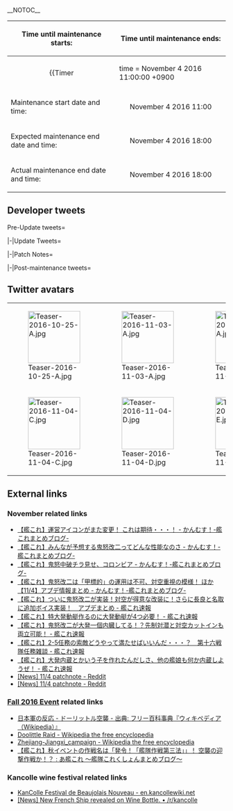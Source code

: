__NOTOC__

<div style="float:right">{{Edit|Partials/Updates/2016 November {{Ordinal|4}}}}</div>
{{clear}}
<!--{{Warning
|title = Notice
|message = '''The contents of this page just serve as PLACEHOLDERS!'''<br> Placeholders are a symbol or piece of text used in a mathematical expression or in an instruction in a computer program to denote a missing quantity or operator. In other words, it's an example.<br> At this point in time we '''do not know''' anything about the upcoming "event", we're '''not the developers!'''
}}-->

{| class="wikitable"
!Time until maintenance starts:
!Time until maintenance ends:
|-
| align="center" |
{{Timer
|time = November 4 2016 11:00:00 +0900
|style = font-weight:bold;
|endClass = Maintstarts
|endText = '''Maintenance has begun.'''}}
| align="center" |
{{Timer
|time = November 4 2016 18:00:00 +0900
|style = font-weight:bold;
|endClass = Maintends
|endText = '''Maintenance has ended.'''}}
|-
! scope="row" | Maintenance start date and time:
| align="center" | November 4 2016 11:00
|-
! scope="row" | Expected maintenance end date and time:
| align="center" | November 4 2016 18:00
|-
! scope="row" | Actual maintenance end date and time:
| align="center" | November 4 2016 18:00 
|}

{{:Partials/Updates/2016_November_{{Ordinal|4}}/Content|thread=true}}

== Developer tweets ==
<tabber>Pre-Update tweets=
{{MultiTweet
|MultiTweetID = preUpdate
|color = #ace
|title = Pre Update

|link01 = https://twitter.com/KanColle_STAFF/status/791440112420724741
|JP01 = 次回「艦これ」稼働全サーバ群共通メンテナンス＆アップデートは、【11/4(金)】に実施予定です。同メンテナンス突入を以て、現在開催中「鎮守府秋刀魚祭り」は終了です。また、同メンテに伴うアップデートでは、5,500t級軽巡一隻の改二改装の実装を予定しています。お楽しみに！ 
|EN01 = KanColle is planning its next Maintenance & Update to be on November 4th, where the Saury Mini-Event will also end at this date. The Kai-2 Remodel for a 5,500t Light Cruiser will be released during this update.
|TL01 = [[User:Shinhwalee|Shinhwalee]]

|link02 = https://twitter.com/KanColle_STAFF/status/791801028786003968
|JP02 = 現在「艦これ」運営鎮守府では、今秋11月中旬より展開予定の秋イベント2016：期間限定海域の実装準備を進めています。また、秋イベ開始前の来週【11/4(金)】に稼働全サーバ群共通メンテナンスと小アップデートを実施させて頂く予定です。
|EN02 = Fall 2016 Event will start this Mid-November, and on November 4th we will be having a Small scale Update.
|TL02 = Rough: [[User:Shinhwalee|Shinhwalee]]

|link03 = https://twitter.com/KanColle_STAFF/status/792179888660762626
|JP03 = 次回「艦これ」稼働全サーバ群共通メンテナンス＆アップデートは、【11/4(金)】に実施予定です。同メンテナンス突入を以て、現在開催中「鎮守府秋刀魚祭り」は終了です。獲得した「秋刀魚」は、同関連任務達成後、メンテナンス開始前に塩焼き等に調理して頂けますようお願い致します！
|EN03 = The next KanColle Maintenance & Update will take place on November 4th. After this update, the Mackerel Mini-Event will end. After completing your Quests, please convert the Fish into Canned Mackerel or other rewards before the Maintenance begins. 
|TL03 = [[User:Shinhwalee|Shinhwalee]]

|link04 = https://twitter.com/KanColle_STAFF/status/792539187618590720
|JP04 = トマルサンマル。提督の皆さん、おはようございます！<br> 今日は、日曜日！現在「艦これ」運営鎮守府では、次回メンテナンスに伴うアップデートで実装予定の5,500t級軽巡改二の準備を進めています。秋の一日、本日も元気に頑張ってまいりましょう！
|EN04 = ''0930 hour.... Today is Sunday, KanColle is currently under preparation for the next Maintenance and Update to release the Kai Ni of a 5,500t Light Cruiser. Let's stay healthy and do our best today as well''
|TL04 = Rough: [[User:Shinhwalee|Shinhwalee]]

|link05 = https://twitter.com/KanColle_STAFF/status/793611738474086400
|JP05 = 現在「艦これ」運営鎮守府では、今週金曜日【11/4(金)】に実施予定の次回稼働全サーバ群共通メンテナンス＆アップデートの準備を進めています。同メンテナンス突入を以て、現在開催中の「鎮守府秋刀魚祭り」は全作戦終了となります。
|EN05 = ''Kancolle will be having next maintenance on November 4th and the Saury Fishing Mini-Event will end on this day also...''
|TL05 = Rough: [[User:Shinhwalee|Shinhwalee]]

|link06 = https://twitter.com/KanColle_STAFF/status/793613990567878658
|JP06 = 現在開催中の「鎮守府秋刀魚祭り」で獲得した「秋刀魚」は、期間内に塩焼や蒲焼などの調理によって、資源や資材、保存用の缶詰などを得ることが可能です。【11/4(金)<br> 11:00】開始予定のメンテナンス突入前に、同関連任務達成後「秋刀魚」を調理して頂けますようお願い致します！
|EN06 = Mackerel obtained from the Fishing Mini-Event is available to be consumed to obtain materials, resources and canned mackerel. Please switch them up before the next Maintenance on Nov 4th 11:00 AM.
|TL06 = [[User:Shinhwalee|Shinhwalee]]

|link07 = https://twitter.com/KanColle_STAFF/status/793973537040003072
|JP07 = マルキューサンマル。提督の皆さん、おはようございます！<br> 今日は、祝日の木曜日！現在「艦これ」運営鎮守府では、明日【11/4(金)】実施予定のメンテナンス＆アップデートの準備を進めています。現在実装中の「鎮守府秋刀魚祭り」も明朝まで！本日も元気に頑張ってまいりましょう！
|EN07 = 0930 Hours Today is Thursday! KanColle is currently under preparation for tomorrow November 4th Maintenance and Updates. The current Mackerel Fishing Mini-Event will also be ending tomorrow! Let's stay healthy and do our best today!
|TL07 = [[User:Shinhwalee|Shinhwalee]]

|link08 = https://twitter.com/KanColle_STAFF/status/793980596557070338
|JP08 = 次回「艦これ」稼働全サーバ群共通メンテナンス＆アップデートは【11/4(金)<br> 11:00】より実施予定です。作業完了は同日【18:00】の予定です。同メンテ突入を以て、「鎮守府秋刀魚祭り」は作戦終了です。また、同アップデートでは、新たに軽巡一隻の改二改装を実装予定です！
|EN08 = The next maintenance for all Kancolle servers is scheduled on [November 4th (Friday) 11:00]. It is also scheduled for maintenance completion at [18:00]. The end of Operation [Naval base sanma festival] is also set to finish within the same maintenance. Again, for the same update, a new kai ni remodel implementation for one light cruiser is also scheduled!
|TL08 = Rough: [[User:Crazy teitoku|Crazy teitoku]]

|link09 = https://twitter.com/KanColle_STAFF/status/794325923734487040
|JP09 = マルハチゴーマル。提督の皆さん、おはようございます！<br> 今日は、金曜日！本日は「艦これ」稼働全サーバ群共通メンテナンス＆アップデートを実施させていただく予定です。十一月最初の金曜日、本日も元気に頑張ってまいりましょう！
|EN09 = 0850 hours. Admirals, Hello! Today is Friday! KanColle will be going through Maintenance & Updates. Today is the first Friday of November. Let's do our best today as well!
|TL09 = [[User:Shinhwalee|Shinhwalee]]

|link10 = https://twitter.com/KanColle_STAFF/status/794329119529967616
|JP10 = 本日この後【11/4(金)<br> 11:00】より、「艦これ」稼働全サーバ群共通メンテナンス＆アップデートを実施致します。作業完了は同日【18:00】を予定しています。メンテ開始前に「艦これ」を一旦終了して頂けますと幸いです。提督の皆さん、ご協力どうぞよろしくお願い致します！
|EN10 = KanColle will be going down for Maintenance at 11:00 AM. It is estimated to end at 18:00. All Admirals are recommended to turn off their game beforehand. Thank you for your cooperation Admirals!
|TL10 = [[User:Shinhwalee|Shinhwalee]]

|link11 = https://twitter.com/KanColle_STAFF/status/794330419567001600
|JP11 = 本日【11/4(金)<br> 11:00】より実施される「艦これ」稼働全サーバ群共通メンテナンス＆アップデート突入を以て、現在展開中の「鎮守府秋刀魚祭り」は作戦終了です。獲得した「秋刀魚」で残っているものがあれば、メンテ開始前に塩焼や蒲焼等に調理して頂けますようお願い致します！
|EN11 = ''use up your Mackerels before the Maintenance''
|TL11 = Rough: [[User:Shinhwalee|Shinhwalee]]

|link12 = https://twitter.com/KanColle_STAFF/status/794353655533027328
|JP12 = 本日この後【11:00】より「艦これ」稼働全サーバ群共通メンテナンス＆アップデートを実施致します。同完了時刻は【18:00】を予定しています。提督の皆さん、お手数お掛けして恐縮です。メンテナンス開始前にブラウザを閉じて、「艦これ」を一旦終了して頂けますと幸いです。
|EN12 = Today at 11:00 KanColle will be going down for Maintenance & Update. Its estimated end time is 18:00. Admirals, sorry for the inconvenience. It is recommended that you close your game before the Maintenance starts.
|TL12 = [[User:Shinhwalee|Shinhwalee]]
}}

|-|Update Tweets=
{{MultiTweet
|MultiTweetID = Update
|color = #ace
|title = Update

|link01 = https://twitter.com/KanColle_STAFF/status/794361979502661632
|JP01 = メンテナンス状況：メンテナンスに入りました。<br> 「艦これ」稼働全サーバ群は、メンテナンス＆アップデート作業を開始致しました。「鎮守府秋刀魚祭り」に参加された提督の皆さん、大変お疲れさまでした！本日のメンテ、作業完了は【18:00】を予定しています。
|EN01 = ''Maintenance has begun''
|TL01 = Rough: [[User:Shinhwalee|Shinhwalee]]

|link02 = https://twitter.com/KanColle_STAFF/status/794392569283104768
|JP02 = メンテナンス状況：メンテナンス実施中です。 現在「艦これ」稼働全サーバ群は、メンテナンス＆アップデート作業を実施中です。本メンテナンスに伴うアップデート作業では、輸送作戦の帰途、敵艦載機群と交戦、奮戦の後、パナイ島沖に没した5,500t級軽巡の改二改装を実装作業中です。
|EN02 = Maintenance Report: Maintenance is in progress<br>
Currently, all KanColle servers are undergoing the maintenance and update process. Following this maintenance, we will be implementing the second remodel of a specific 5,500t light cruiser who sank in the Panay Islands on her return trip after a transport mission
|TL02 = Rough: [[User:Shinhwalee|Shinhwalee]]<br> [[User:Rephira|Rephira]]

|link03 = https://twitter.com/KanColle_STAFF/status/794422626135351296
|JP03 = メンテナンス状況：メンテナンス実施中です。<br> 「艦これ」稼働全サーバ群はメンテナンス＆アップデート作業を実施中です。同作業は後半シークエンスに移行しつつあります。現時点の全サーバ群作業完了見込みは、【18:00】の予定です。
|EN03 = Maintenance Report: Maintenance is in progress.<br>
All KanColle servers are currently undergoing the maintenance and update process. The work is now moving on to the latter sequence. Currently, the expected time of completion is 1800 JST.
|TL03 = [[User:Rephira|Rephira]]

|link04 = https://twitter.com/KanColle_STAFF/status/794438329261432832
|JP04 = メンテナンス完了見込み：【18:00】完了見込みです。<br> 現在「艦これ」稼働全サーバ群は、メンテナンス＆アップデート作業を実施中です。このまま後半シークエンスも順調に進捗すれば、【17:30】前後より本日のメンテナンスに伴うアップデート情報をお知らせできる見込みです。 
|EN04 = Estimated Completion Time of Maintenance: We are looking towards 1800.<br>
Currently, all KanColle servers are undergoing the maintenance and update process. If the latter sequence proceeds as it is, we are expecting to be able to release the patch notes around 1730.
|TL04 = [[User:Rephira|Rephira]]

|link05 = https://twitter.com/KanColle_STAFF/status/794452041959493633
|JP05 = メンテナンス状況：最終シークエンスに移行中です。<br> 「艦これ」稼働全サーバ群はメンテナンス＆アップデート作業を実施中です。今回は秋イベント実装前の比較的小規模なアップデートとなる可能性がありましたが、用意した実装が全て可能となり、通常規模のアップデートとなる見込みです。
|EN05 = Maintenance Report: Maintenance has entered the final sequence. All Kancolle servers are currently undergoing maintenance and update. This update originally had the possibility of being a relatively minor pre-event update, but we were able to implement everything that we have prepared, so we foresee this update to be one of a regular scale.
|TL05 = [[User:Rephira|Rephira]]
}}

|-|Patch Notes=
{{MultiTweet
|MultiTweetID = patch
|color = #ace
|title = Patch notes

|link01 = https://twitter.com/KanColle_STAFF/status/794458339425927168
|JP01 = 本日実施中の「艦これ」稼働全サーバ群メンテナンスに伴う、アップデート情報をお知らせしていきます。<br><br>
01▼【鎮守府秋刀魚祭り】の展開終了<br>
今秋期間限定実装「鎮守府秋刀魚祭り2016」全作戦終了です。「鎮守府秋刀魚祭り」に参加された提督の皆さん、大変お疲れさまでした！
|EN01 = We will be announcing the patch notes for the updating following this maintenance.<br><br>
01▼. End of Saury Fishing Mini-event.<br>
The saury fishing mini-event will be ending following this update. Thank you for your participations, Admirals!
|TL01 = Rough: [[User:Qunow|Qunow]]<br> Rough: [[User:Admiral Mikado|Admiral Mikado]]<br> [[User:Rephira|Rephira]]

|link02 = http://twitter.com/KanColle_STAFF/status/794459767716515840
|JP02 = 02▼軽巡洋艦「鬼怒」改二改装の実装<br>
軽巡洋艦「鬼怒」のさらなる改装(改造)が、かなり高い練度で可能となります。<br>
※同改装には改装設計図が必要です。<br>
※母港及び一部戦闘ボイスなどに、新収録ボイスが更新実装されます。
|EN02 = 02▼ Second remodel of Light Cruiser “Kinu” implemented<br>
We have implemented the second remodel of Light Cruiser “Kinu”, but it will require significantly high levels.<br>
※This remodel will require a blueprint
※We have also added new voice lines for Kinu including port voice lines and battle voice lines
|TL02 = Rough: [[User:Qunow|Qunow]]<br> Rough: [[User:Admiral Mikado|Admiral Mikado]]<br> [[User:Rephira|Rephira]]

|link03 = http://twitter.com/KanColle_STAFF/status/794460610670903296
|JP03 = 03▼軽巡洋艦「鬼怒改二」の補足事項<br>
・「大発(大発動艇)」等の上陸用舟艇の運用が可能です。<br>
・「大発」系装備が有効な遠征や一部通常海域での資源獲得にも能力を発揮します。<br>
・「甲標的」の運用はできません。<br>
・対空兵装の装備状況によって「有効な対空射撃」が可能です。
|EN03 = 03▼Additional Info regarding “Kinu Kai Ni”<br>
・She will be able to equip Daihatsu Landing Craft and other Landing Craft type items.<br>
・She will be very valuable in gaining resources through expeditions and maps where Daihatsus are effective.<br>
・She cannot carry Kouhyoutekis<br>
・She will be able to carry out effective Anti-air cut-in depending on her equipment setup.
|TL03 = Rough: [[User:Admiral Mikado|Admiral Mikado]]<br> [[User:Rephira|Rephira]]

|link04 = https://twitter.com/KanColle_STAFF/status/794461171046719488
|JP04 = 04▼【新任務】の追加実装<br>
新たに計六種類の新任務が追加実装されます。<br>
●「第十六戦隊(第三次)」を編成せよ！<br>
●南西諸島防衛線を増強せよ！<br>
●精鋭「第十六戦隊」突入せよ！ 他<br>
※「鬼怒改二」の運用により、「特大発動艇」を獲得可能な新任務も存在します。
|EN04 = 04▼New Quests implemented<br>
We have added a total of 6 new quests.<br>
●Organize the 16th Division (3rd)”<br>
● Reinforce the Nansei Islands Defensive Lines!<br>
● Elite 16th Division, Sortie! Etc.<br>
● There will be a quest which will provide you with “Toku Daihatsu Landing Craft” which will require Kinu Kai Ni
|TL04 = Rough: [[User:Admiral Mikado|Admiral Mikado]]<br> [[User:Rephira|Rephira]]

|link05 = https://twitter.com/KanColle_STAFF/status/794461549200932864
|JP05 = 05▼【改修工廠(明石の工廠)】新改修メニュー追加実装<br>
改修工廠が拡張され、ある艦娘がサポートすることで<br>
「25mm三連装機銃 集中配備」<br>
「特大発動艇」<br>
の装備改修が可能になります。また、曜日により「鬼怒」「あきつ丸」「摩耶改二」による装備改修メニューも更新されます。
|EN05 = 05▼New menus for Akashi’s Improvement Arsenal implemented<br>
The following equipment will now be improvable through Akashi’s Improvement Arsenal with support from a specific kanmusu<br>
“25mm Triple Machine Gun Mount (Concentrated Deployment)”<br>
Toku Daihatsu Landing Craft”<br>
There will also be additional menus added for Kinu, Akitsumaru and Maya Kai Ni for specific days of the week.
|TL05 = Rough: [[User:Qunow|Qunow]]<br> [[User:Rephira|Rephira]]

|link06 = https://twitter.com/KanColle_STAFF/status/794461879712124928
|JP06 = 06▼改二改装後の一部「艦娘」運最大値の上方修正<br>
改二改装後の艦娘、「那珂改二」「潮改二」「初月改二」「綾波改二」「磯風改二」の 「運」最大値をぞれぞれ上方修正します。
|EN06 = 06▼Stat buffs for specific kanmusus after second remodel.<br>
Stats after second remodel of following ships have been buffed: Luck was buffed for“Naka Kai Ni”, “Ushio Kai Ni,”, “Hatsuzuki Kai Ni”, “Ayanami Kai Ni,” “Isokaze Kai Ni"
<br>(TL Note: They messed up, they were meant to say Hatsuzuki Kai and not Hatsuzuki Kai Ni which obviously does not exist. See Post-maintenance tweet tab for corrected tweet by devs.)
|TL06 = Rough: [[User:Admiral Mikado|Admiral Mikado]]<br> [[User:Rephira|Rephira]]

|link07 = https://twitter.com/KanColle_STAFF/status/794462065167507456
|JP07 = 07▼改装後の軽巡洋艦「長良」「名取」に追加ボイス実装<br>
改装後の軽巡洋艦「長良改」及び「名取改」にそれぞれ新収録の追加艦娘ボイス、「補給ボイス」及び「放置ボイス」を追加実装します。
|EN07 = 07▼Additional voice lines implemented for Light Crusiers “Nagara” and “Natori”<br>
“Nagara” and “Natori” will be getting a new “Supply Line” and “Idle Line” after remodel.
<br>(TL Note: There is a duplicate of this because of the previous tweet that was messed up and so the same information is made available in the Post-maintenance tweet tab section but as a different "tweet ID". This is the devs' doing.)
|TL07 = [[User:Rephira|Rephira]]

|link08 = https://twitter.com/KanColle_STAFF/status/794463486772322304
|JP08 = 08▼家具「脱衣所」のバージョンアップ<br>
すこし寒くなってきました。お風呂系家具にマッチする「脱衣所」…同家具が若干のアップデートを果たします。従来通りの艦種による変化に加え、<br>
「長良型」勢<br>
「夕雲型＋α」勢<br>
「水上機母艦」勢<br>
「パスタの国の艦娘中型以下」勢<br>
が実装です。
|EN08 = 08▼Update for furniture “Changing Room”<br>
It’s gotten a bit chilly. We have hence updated the “Changing Room”, which is a furniture that goes well with bath type furnitures. In additions to the already available variations, we will be adding the following variations<br>
“Nagara-class”<br>
“Yuugumo-class + a”<br>
“Seaplane Carriers”<br>
“Middle and Small Ships of Country of Pasta”
|TL08 = Rough: [[User:Admiral Mikado|Admiral Mikado]]<br> [[User:Rephira|Rephira]]

|link09 = https://twitter.com/KanColle_STAFF/status/794463766758899712
|JP09 = 09▼【季節の移り変わり対応家具】の季節更新<br>
「温泉檜風呂」及び「温泉岩風呂」が紅葉酒modeに移行します。また、「鎮守府カウンターバー」が秋刀魚modeから通常に復帰します。<br>
※温泉岩風呂の家具屋さんでの取り扱いも復活します。
|EN09 = 09▼Seasonal Updates for Furniture with Seasonal Variations<br>
“Hot Spring Wooden Bath” and “Hot Spring Rock Bath” will be moving onto “Foliage and Sake” mode. “HQ Counter Bar” will be reverting to regular variations from the “Saury” mode.<br>
※Hot Spring Rock Bath will also be on sale at the furniture store
|TL09 = Rough: [[User:Admiral Mikado|Admiral Mikado]]<br> [[User:Rephira|Rephira]]

|link10 = https://twitter.com/KanColle_STAFF/status/794463993104478208
|JP10 = 10▼新家具の実装と【家具屋さん】お品書きの更新 1/2<br>
家具屋さんのお品書きを更新し、下記の新家具含む季節家具などを実装します。<br>
・提督座布団 new!<br>
・真っ赤な高級絨毯<br>
・温泉岩風呂(紅葉酒mode）<br>
・ラヂオの窓 new!<br>
・提督文机 new!
|EN10 = 10▼New furnitures added for the furniture store 1/2<br>
The list of furniture in the furniture store has been updated with new and returning items.<br>
・Admiral Zabuton new!<br>
・Luxury Deep Red Rug<br>
・Hot Spring Rock Bath<br>
・Radio Window<br>
・Admiral Reading Desk
|TL10 = Rough: [[User:Admiral Mikado|Admiral Mikado]]<br> [[User:Rephira|Rephira]]

|link11 = https://twitter.com/KanColle_STAFF/status/794464143713521665
|JP11 = 11▼新家具の実装と【家具屋さん】お品書きの更新 2/2<br>
・鎮守府囲炉裏 new!<br>
・ラヂオの高級職人窓 new!<br>
※家具コイン長者向けの家具は、家具職人によるダイナミック割引も可能です。<br>
※ラヂオ付家具は、母港BGMを一発で標準に戻す微妙に便利機能付です。
|EN11 = 11▼New furnitures added for the furniture store 2/2<br>
・Headquarter Hearth new!<br>
・Luxury Artisan Radio Window new!<br>
※These items will be eligible for the dynamic discount.<br>
※Radio items have the function of turning port BGM back to the default BGM
|TL11 = Rough: [[User:Admiral Mikado|Admiral Mikado]]<br> [[User:Rephira|Rephira]]

|link12 = https://twitter.com/KanColle_STAFF/status/794464386563731456
|JP12 = 12▼艦娘秋の期間限定modeの一部終了<br>
艦娘「浴衣mode」「法被mode」「秋刀魚mode」「F作業mode」及び食べ物関連などの一部艦娘期間限定グラフィックが展開終了となります。<br>
※艦娘図鑑をそれぞれ格納されます。<br>
※秋の味覚modeは継続実装です。
|EN12 = 12▼Fall Seasonal Mode removed for certain kanmusus.<br>
Seasonal “Yukata Mode”, “Happi Mode”, “Saury Mode”, “Operation F mode” as well as time-limited collaboration mode CG for certain kanmusus will be expired following this update.<br>
※The CGs will be saved in the Kandex<br>
※“Delicacy of Fall” mode will be continued.
|TL12 = Rough: [[User:Admiral Mikado|Admiral Mikado]]<br> [[User:Rephira|Rephira]]

|link13 = https://twitter.com/KanColle_STAFF/status/794465198107074560
|JP13 = 13▼艦娘「晩秋ボイス」の期間限定実装 (※【秋のワイン】ボイス含む) 秋も深まってまいりました。何隻かの艦娘に、艦娘「晩秋ボイス」が実装されます。また、同時に【秋のワイン】ボイスも期間限定実装されます。<br> 秋の夜長も、「艦娘」たちを引き続きどうぞよろしくお願い致します！
|EN13 = 13▼Kanmusu “Late Fall” seasonal voice line implemented (“Fall Wine” voice lines included)<br>
We are entering late fall. We will be adding “Late Fall” seasonal voice lines to a few kanmusus. Also, we will be implementing the “Fall Wine” time-limited voice lines as well.
|TL13 = Rough: [[User:Qunow|Qunow]]<br> [[User:Rephira|Rephira]]
}}

|-|Post-maintenance tweets=
{{MultiTweet
|MultiTweetID = postmaint
|color = #ace
|title = Post-maintenance tweets

|link01 = https://twitter.com/KanColle_STAFF/status/794462437839773696
|JP01 = 06▼改/改二改装後の一部「艦娘」運最大値の上方修正<br>
改二改装後の艦娘、「那珂改二」「潮改二」「綾波改二」「磯風改」「初月改」の 「運」最大値をぞれぞれ上方修正します。
|EN01 = 06▼Stat buffs for specific kanmusus after first and second remodel.<br>
Stats after second remodel of following ships have been buffed: Luck was buffed for“Naka Kai Ni”, “Ushio Kai Ni,”, “Hatsuzuki Kai”, “Ayanami Kai Ni,” “Isokaze Kai"
|TL01 = [[User:Rephira|Rephira]]

|link02 = https://twitter.com/KanColle_STAFF/status/794462798063419393
|JP02 = 07▼改装後の軽巡洋艦「長良」「名取」に追加ボイス実装<br>
改装後の軽巡洋艦「長良改」及び「名取改」にそれぞれ新収録の追加艦娘ボイス、「補給ボイス」及び「放置ボイス」を追加実装します。
|EN02 = 07▼Additional voice lines implemented for Light Crusiers “Nagara” and “Natori”<br>
“Nagara” and “Natori” will be getting a new “Supply Line” and “Idle Line” after remodel.
|TL02 = Rough: [[User:Qunow|Qunow]]<br> [[User:Rephira|Rephira]]

|link03 = https://twitter.com/KanColle_STAFF/status/794465599959154688
|JP03 = 本日実施「艦これ」稼働全サーバ群共通メンテナンス＆アップデート作業完了、全サーバ群の開放を開始しました！メンテナンス直後は接続が集中します。PCブラウザでは表示等が不安定な場合はブラウザのキャッシュ削除/再接続をお試しください。提督の皆さん、お待たせ致しました！
|EN03 = ''Maint end''
<br>(TL Note: but there already are players back into the game)
|TL03 = Rough: [[User:Qunow|Qunow]]

|link04 = https://twitter.com/KanColle_STAFF/status/794470802124980224
|JP04 = 本日夜より、今月【11/26(土)】公開予定の劇場版「艦これ」主題歌、西沢幸奏さんの歌う『帰還』のMVが公開されました！スクリーンの「艦娘」たちも、どうぞよろしくお願い致します。 https://t.co/9a7swRcOm3
|EN04 = KC movie release is slated for November 26, main theme music video airs this night
|TL04 = [[User:Admiral Mikado|Admiral Mikado]]

|link05 = https://twitter.com/KanColle_STAFF/status/794501338214191104
|JP05 = 【鹿屋基地サーバ所属の提督の皆さんへ】<br> 今晩メンテ明けより、断続的に国外からの「鹿屋基地サーバ」へのゲームを通常通りプレイする目的以外のイレギュラーな接続が集中しています。接続が不安定な状況下での課金や出撃等は避けて頂けますと幸いです。現在同対策にあたっています。
|EN05 = Following the end of maintenance tonight, we are getting irregular connections from outside Japan being made other than for the purpose of playing the game normally. We ask you to refrain from attempting to make translations or sorties while the connection is unstable. We are currently working to resolve this issue.
|TL05 = [[User:Rephira|Rephira]]

|link06 = https://twitter.com/KanColle_STAFF/status/794524553095434240
|JP06 = 【鹿屋基地サーバ所属の提督の皆さんへ】<br> メンテ明けより断続的に国外からの「鹿屋基地サーバ」へのイレギュラーな接続が発生していましたが、現在対策を実施しています。次第に安定してまいります。大変恐縮です、接続が不安定な状況での課金等は避けて頂けますようお願い申し上げます。
|EN06 = 【鹿屋基地サーバ所属の提督の皆さんへ】<br> メンテ明けより断続的に国外からの「鹿屋基地サーバ」へのイレギュラーな接続が発生していましたが、現在対策を実施しています。次第に安定してまいります。大変恐縮です、接続が不安定な状況での課金等は避けて頂けますようお願い申し上げます。
|TL06 = 

|link07 = https://twitter.com/KanColle_STAFF/status/794713683884507136
|JP07 = ヒトマルサンマル。提督の皆さん、おはようございます！ 今日は、土曜日！今月最初の週末となりました。秋も深まり、少しずつ気温も下がってきます。風邪をひかないように注意しつつ、今週末も頑張ってまいりましょう！ 
|EN07 = 1030 Hours. Admirals, good morning! Today is Saturday, the first weekend of the month. We are getting deeper into the seasonal of Autumn and the temperature is dropping as well. Please watch yourself to not catch a cold and let's do our best this weekend as well!
|TL07 = [[User:Shinhwalee|Shinhwalee]]

|link08 = https://twitter.com/KanColle_STAFF/status/794714612063080448
|JP08 = 昨日実施の「艦これ」稼働全サーバ群共通メンテナンス＆アップデートへのご協力、ありがとうございました！更新や表示等が不安定な場合は、PC版ではキャッシュ削除＆再接続をお試しください。また、新しい家具も実装されています。引き続き、今秋も「艦娘」たちをよろしくお願い致します！
|EN08 = Thank you for your cooperation for yesterday's Maintenance & Update! If your game's displays are unstable, please delete your cache and reconnect into the game. Also, new furniture are available as well! Hope you enjoy the Autumn season and the Kanmusu as well!
|TL08 = [[User:Shinhwalee|Shinhwalee]]

|link09 = https://twitter.com/KanColle_STAFF/status/794717280340848640
|JP09 = この冬、歴史ある百貨店「三越」さんと「艦これ」のコラボ、はじまります。<br> 同コラボ展開を記念して、今冬開始予定の本展開の前に、「三越」さんのご協力により、この秋の特別なあのワイン＆ピアノリサイタルの夕べを同ワイン解禁日夜に実施の予定です。ワインはお土産です。詳細は続報で！
|EN09 = ''collaboration with Mitsukoshi''
|TL09 = Rough: [[User:Shinhwalee|Shinhwalee]]

|link10 = https://twitter.com/KanColle_STAFF/status/794833270680612864
|JP10 = 「三越」さん＆「艦これ」のコラボ展開を記念して、今冬開始予定の本展開の前に、この秋の特別なあのワイン＆ピアノリサイタルの夕べを同ワイン解禁日【11/17】夜に開催します。同詳細＆チケット情報はこちらから！ https://t.co/6IQOOXcNYK
|EN10 = To celebrate the collab of KC and Mitsukoshi, an irl wine event has been hosted on Thursday 17/11/2016. You can check https://t.co/6IQOOXcNYK for more details.
<br>(TL Note: Related? 
<br> ・[http://kantama.net/archives/67092916.html <nowiki>【艦これ】ピアノリサイタルのポーラの隣ってもしかしてフランス艦の可能性が！？では,艦これの話題・Twitter,についての記事をご紹介しています！ - 艦これまとめ魂</nowiki>]
<br>・[[wikipedia:French_seaplane_carrier_Commandant_Teste|French seaplane carrier Commandant Teste]]
<br>・[https://twitter.com/SeisakuDouga/status/794839817938812928 <nowiki>動画制作部＠試製動画意見受付中@SeisakuDouga</nowiki>])
|TL10 = [[User:Tsubakura|Tsubakura]]<br> [[User:Crazy teitoku|Crazy teitoku]]

|link11 = https://twitter.com/KanColle_STAFF/status/795076146404540417
|JP11 = ヒトマルサンマル。提督の皆さん、おはようございます！<br> 今日は、日曜日！十一月最初の日曜日です。現在「艦これ」運営鎮守府では、今月作戦開始予定の秋イベント2016の実装準備を進めています。体調管理にも気をつけつつ、本日も元気に頑張ってまいりましょう！
|EN11 = ヒトマルサンマル。提督の皆さん、おはようございます！<br> 今日は、日曜日！十一月最初の日曜日です。現在「艦これ」運営鎮守府では、今月作戦開始予定の秋イベント2016の実装準備を進めています。体調管理にも気をつけつつ、本日も元気に頑張ってまいりましょう！
|TL11 = 

|link12 = https://twitter.com/KanColle_STAFF/status/795078812442578944
|JP12 =  現在神奈川県横須賀の地に展開中の公式酒保「伊良湖」では昼は【甘味処伊良湖】、夜は【伊良湖食堂】が愉しめます。また、今月より青島文化教材社さんの協力で、1/700艦船模型及び同社「艦娘」フィギュアのディスプレイも展開中です！ https://t.co/2lAhxeGGg0
|EN12 = ''another collaboration''
|TL12 = Rough: [[User:Shinhwalee|Shinhwalee]]

|link13 = https://twitter.com/KanColle_STAFF/status/795080205630963714
|JP13 = 「三越」さんとのコラボ展開を記念した、今年の秋のあのワインの解禁日に【11/17】実施の「艦これ」ピアノリサイタル、チケットお申込みは本日【11/6 お昼】から！<br> 同イベント詳細＆チケット情報はこちらです。https://t.co/6IQOOXcNYK
|EN13 = 「三越」さんとのコラボ展開を記念した、今年の秋のあのワインの解禁日に【11/17】実施の「艦これ」ピアノリサイタル、チケットお申込みは本日【11/6 お昼】から！<br> 同イベント詳細＆チケット情報はこちらです。https://t.co/6IQOOXcNYK
|TL13 = 

|link14 = https://twitter.com/KanColle_STAFF/status/795081095595237376
|JP14 = 現在「艦これ」運営鎮守府では、今月中旬以降に作戦開始予定の秋イベント2016：期間限定海域の作戦準備を進めています。同秋イベの作戦展開規模は【中規模】となる予定です。特に【乙】及び【甲】作戦での作戦参加を予定している提督の皆さんは、戦備の充実を図って頂けますと幸いです！
|EN14 = KanColle is currently in middle of preparing for the release of the [[Fall 2016 Event]] which is currently planned to begin after the middle of this month. This Fall Event will be a Medium-scale Event. Those who plan on doing Medium/Hard mode in the operation, please make sure to prepare enough variety of ships for the Event.
|TL14 = [[User:Shinhwalee|Shinhwalee]]

|link15 = https://twitter.com/KanColle_STAFF/status/795423411883249665
|JP15 = マルキューサンマル。提督の皆さん、おはようございます！<br> 今日は、月曜日！新しい一週間がスタートしました。ぐっと気温が下がるエリアも多くなりそうです。温かい飲み物などで体を温めつつ、本日も気合い、入れて、元気に頑張ってまいりましょう！
|EN15 = 0930 hours. Good morning Admirals! Today is Monday! A new week has started. The temperature has gone down so you will experience some cold weather. Please drink some hot drink to keep yourself warm and let's do our best today as well!
|TL15 = [[User:Shinhwalee|Shinhwalee]]

|link16 = https://twitter.com/KanColle_STAFF/status/795425252427710464
|JP16 = 現在「艦これ」運営鎮守府では、今月中旬以降に作戦開始予定の秋イベント2016：期間限定海域の作戦準備を進めています。同秋イベでは、複数の「新艦娘」が実装される予定です。大きな煙突の独特の存在感もある、ある大型正規空母の海外艦娘も登場予定です。お楽しみに！
|EN16 = KanColle is currently under preparation to release Fall 2016 Event which is planned to start after the mid-November. Several New Ship Girls are planned to be released this Event. A Foreign Large-sized Standard Fleet Carrier with a Large Smokestack is planned to be released this Event. Please look forward to it!
|TL16 = [[User:Shinhwalee|Shinhwalee]]

|link17 = https://twitter.com/KanColle_STAFF/status/795429686960525312
|JP17 = 今月下旬【11/26(土)】より全国の映画館で公開される劇場版「艦これ」を記念して、「艦これ」ゲーム楽曲を搭載したボタン型アイテム＆前売券、PLAYBUTTON「艦娘mode」及び描き下ろしジャケットも楽しい「深海mode」、全国公開劇場窓口にて今週土曜日より発売です！ 
|EN17 = As a celebration for the release of the KanColle anime movie that will be released in theaters across the country, An Item of a Button with KanColle Game Music & Advance Ticket, Ship Girl mode PLAYBUTTON, new jackets, happy Fun Abyssal mode will be sold at the movie theaters.
<br>(TL Note: This is playbutton, http://matome.naver.jp/m/odai/2138323720968610001)
|TL17 = [[User:Shinhwalee|Shinhwalee]]<br> [[User:Qunow|Qunow]]

|link18 = https://twitter.com/KanColle_STAFF/status/795786016258830336
|JP18 = マルキューサンマル。提督の皆さん、おはようございます！ 今日は、火曜日！秋も次第に深まってまいりました。風邪などをひかないように気をつけつつ、本日も駆け抜けてまいりましょう！ 
|EN18 = 0930 Hours. Admirals, good morning! Today is Tuesday! Autumn is getting more deeper. Please be careful not to catch any cold and let's do our best today as well!
|TL18 = [[User:Shinhwalee|Shinhwalee]]

|link19 = https://twitter.com/KanColle_STAFF/status/795788458190991362
|JP19 = 今月【11/26(土)】より全国の映画館で公開される劇場版「艦これ」、公開初日に出演キャスト陣による舞台挨拶付き上映及びライブビューイングが開催決定です！同ライブビューイング会場は前売券も使用可能です！詳細情報はこちらから！https://t.co/3uq3f1QKun<br>
(TL Note: http://www.famitsu.com/news/201611/08120058.html)
|EN19 = ''KanColle the movie, live interview with cast.''
|TL19 = Rough: [[User:Admiral Mikado|Admiral Mikado]]<br> [[User:Qunow|Qunow]]

|link20 = https://twitter.com/KanColle_STAFF/status/796149111145664512
|JP20 = マルキューサンゴー。提督の皆さん、おはようございます！ 今日は、水曜日！週の真ん中、水曜日となりました。疲れがたまりやすいこの季節、温かい紅茶などでリフレッシュしつつ、本日も頑張ってまいりましょう！
|EN20 = マルキューサンゴー。提督の皆さん、おはようございます！ 今日は、水曜日！週の真ん中、水曜日となりました。疲れがたまりやすいこの季節、温かい紅茶などでリフレッシュしつつ、本日も頑張ってまいりましょう！
|TL20 = 

|link21 = https://twitter.com/KanColle_STAFF/status/796151944234401792
|JP21 = 現在「艦これ」運営鎮守府では、本年の秋イベント2016：期間限定海域の作戦準備を進めています。同秋イベは、次回【11/18(金)】のメンテナンス＆アップデート完了を以て、作戦開始予定です！作戦に参加される提督の皆さん、艦隊の練度向上と戦備の拡充をよろしくお願い致します！
|EN21 = KanColle is currently under preparation for the release of the Fall 2016 Limited-time Operation Event. This Event will begin after the Maintenance on November 18th (Friday), and the Operation will begin! For Admirals participating, please make sure to have a variety of ships and fleet prepared!
|TL21 = [[User:Shinhwalee|Shinhwalee]]<br> [[User:Admiral Mikado|Admiral Mikado]]

|link22 = https://twitter.com/KanColle_STAFF/status/796510290607243266
|JP22 = マルキューサンマル。提督の皆さん、おはようございます！<br> 今日は、木曜日！現在「艦これ」運営鎮守府では、来週金曜日開幕予定の秋イベント2016：期間限定海域の実装準備を進めています。本日も、気合い、入れて、頑張ってまいりましょう！
|EN22 = 0930. Good morning, admirals!<br>
Today is, Thursday! Currently we are preparing for next Friday's scheduled [[Fall 2016 Event]] inclusion here at KanColle headquarters. Let's give it our all today! 
|TL22 = Rough: [[User:Qunow|Qunow]]<br> Rough: [[User:Admiral Mikado|Admiral Mikado]]<br> Rough: [[User:Crazy teitoku|Crazy teitoku]]

|link23 = https://twitter.com/KanColle_STAFF/status/796511578375983104
|JP23 = 劇場版「艦これ」公開初日の舞台挨拶付き上映＆同ライブビューイングの出演キャスト陣が決定しました！<br> 当日は上坂すみれさん、藤田咲さん、井口裕香さん、佐倉綾音さん、東山奈央さん、野水伊織さん、日高里菜さん、タニベユミさん、大坪由佳さん、中島愛さんが登壇予定です。お楽しみに！ 
|EN23 = ''Live Viewing cast got decided for kancolle movie''
|TL23 = Rough: [[User:Shinhwalee|Shinhwalee]]

|link24 = https://twitter.com/KanColle_STAFF/status/796873261858451456
|JP24 = マルキューサンマル。提督の皆さん、おはようございます！ 今日は、金曜日！今年の秋も本格的に深まってまいりました。今週末も金曜カレーを食べて元気を補給して、乗り切ってまいりましょう！
|EN24 = マルキューサンマル。提督の皆さん、おはようございます！ 今日は、金曜日！今年の秋も本格的に深まってまいりました。今週末も金曜カレーを食べて元気を補給して、乗り切ってまいりましょう！
|TL24 = 

|link25 = https://twitter.com/KanColle_STAFF/status/796875092995153920
|JP25 = 現在「艦これ」運営鎮守府では、本年の秋イベント2016：期間限定海域【発令！「艦隊作戦第三法」】の実装準備を進めています。同秋イベは、全ての準備が整えば、次回【11/18(金)】に予定している「艦これ」稼働全サーバ群メンテナンス＆アップデート完了を以て、作戦開始です！
|EN25 = Currently KanColle is currently under preparation for the release of the Fall 2016 Event: 【Proclamation! Fleet Strategy Plan #3!】. After all preparation is done, this Event is planned to be released on November 18th, 2016 on Friday. After the Maintenance & Update ends, this operation will begin!
|TL25 = [[User:Shinhwalee|Shinhwalee]]

|link26 = https://twitter.com/KanColle_STAFF/status/797248029187129345
|JP26 = ヒトマルフタマル。提督の皆さん、おはようございます！<br> 今日は、土曜日！現在「艦これ」運営鎮守府では、来週金曜日開幕予定の秋イベント2016：期間限定海域【発令！「艦隊作戦第三法」】の作戦準備を両舷一杯で進めています。本日も頑張ってまいりましょう！
|EN26 = ヒトマルフタマル。提督の皆さん、おはようございます！<br> 今日は、土曜日！現在「艦これ」運営鎮守府では、来週金曜日開幕予定の秋イベント2016：期間限定海域【発令！「艦隊作戦第三法」】の作戦準備を両舷一杯で進めています。本日も頑張ってまいりましょう！
|TL26 = 

|link27 = https://twitter.com/KanColle_STAFF/status/797249249905774592
|JP27 = 劇場版「艦これ」公開を記念して、本日【11/12(土)】より、「艦これ」ゲーム楽曲を搭載したボタン型アイテム＆劇場版前売券、PLAYBUTTON【艦娘mode】と、描き下ろしジャケットの【深海mode】が全国の同劇場版公開劇場窓口にて発売開始です！
|EN27 = ''Playbutton stuff''
|TL27 = Rough: [[User:Admiral Mikado|Admiral Mikado]]

|link28 = https://twitter.com/KanColle_STAFF/status/797253446051119104
|JP28 = 今月発売の「東京Walker」「横浜Walker」「東海Walker」「関西Walker」「福岡Walker」の表紙は、描き下ろし「吹雪」＆「加賀さん」です！各エリアによって、【えびふりゃあmoode】や【たこ焼きmode】などで展開しています。お楽しみに！
|EN28 = 今月発売の「東京Walker」「横浜Walker」「東海Walker」「関西Walker」「福岡Walker」の表紙は、描き下ろし「吹雪」＆「加賀さん」です！各エリアによって、【えびふりゃあmoode】や【たこ焼きmode】などで展開しています。お楽しみに！
|TL28 = 

|link29 = https://twitter.com/KanColle_STAFF/status/797255441067610112
|JP29 = 劇場版「艦これ」公開初日の出演キャスト陣による舞台挨拶付き上映＆ライブビューイング、同ライブビューイング会場では前売券が使用可能です。本日ただ今より【神楽酒保】にて特別な期間限定販売が【11/19(土)】まで展開開始です！ https://t.co/Yh1kq4OcXf
|EN29 = ''Live viewing''
|TL29 = Rough: [[User:Rephira|Rephira]]

|link30 = https://twitter.com/KanColle_STAFF/status/797257310628286468
|JP30 = @KanColle_STAFF ごめんなさい、【えびふりゃあmode】です。「福岡Walker」は【めんたいご飯mode】です！
|EN30 = @KanColle_STAFF ごめんなさい、【えびふりゃあmode】です。「福岡Walker」は【めんたいご飯mode】です！
|TL30 = 

|link31 = https://twitter.com/KanColle_STAFF/status/797598411205709824
|JP31 = マルキューサンマル。提督の皆さん、おはようございます！<br> 今日は、日曜日！現在「艦これ」運営鎮守府では、秋イベント2016：期間限定海域の作戦準備に邁進しています。朝はだいぶ寒くなってきました。風邪をひかないように気をつけつつ、本日も頑張ってまいりましょう！
|EN31 = マルキューサンマル。提督の皆さん、おはようございます！<br> 今日は、日曜日！現在「艦これ」運営鎮守府では、秋イベント2016：期間限定海域の作戦準備に邁進しています。朝はだいぶ寒くなってきました。風邪をひかないように気をつけつつ、本日も頑張ってまいりましょう！
|TL31 = 

|link32 = https://twitter.com/KanColle_STAFF/status/797599464953298944
|JP32 = 次回の「艦これ」稼働全サーバ群共通ンテナンス＆アップデートは、【11/18(金)】に実施させて頂く予定です。全ての準備が整えば、同アップデート完了を以て、秋イベント2016：期間限定海域【発令！「艦隊作戦第三法」】、作戦開始予定です！ 
|EN32 = 次回の「艦これ」稼働全サーバ群共通ンテナンス＆アップデートは、【11/18(金)】に実施させて頂く予定です。全ての準備が整えば、同アップデート完了を以て、秋イベント2016：期間限定海域【発令！「艦隊作戦第三法」】、作戦開始予定です！ 
|TL32 = 

|link33 = https://twitter.com/KanColle_STAFF/status/797960519004979200
|JP33 = マルキューサンマル。提督の皆さん、おはようございます！ 今日は、月曜日！新しい一週間がスタートしました！来週土曜日には、劇場版「艦これ」がロードショーとなる予定です。今週も元気に駆け抜けてまいりましょう！
|EN33 = マルキューサンマル。提督の皆さん、おはようございます！ 今日は、月曜日！新しい一週間がスタートしました！来週土曜日には、劇場版「艦これ」がロードショーとなる予定です。今週も元気に駆け抜けてまいりましょう！
|TL33 = 

|link34 = https://twitter.com/KanColle_STAFF/status/797961874927013890
|JP34 = 現在「艦これ」運営鎮守府では、【11/18(金)】作戦開始予定の秋イベント2016：期間限定海域の実装準備を進めています。歴戦の提督方は、【乙】【甲】作戦の選択も可能です。【甲】作戦での作戦完遂を目指す提督方は、層の厚い艦隊戦力の整備に努めて頂けますようお願い致します！
|EN34 = Our preparations for the [[Fall 2016 Event]] that's slated to start on November 18 is progressing as planned. Experienced admirals can choose Medium or Hard Mode. Admirals who are planning to complete the event on Hard Mode are advised to prepare a versatile fleet!
|TL34 = [[User:Admiral Mikado|Admiral Mikado]]

|link35 = https://twitter.com/KanColle_STAFF/status/798323079160045568
|JP35 = マルキューサンマル。提督の皆さん、おはようございます！<br> 今日は、火曜日！現在「艦これ」運営鎮守府では、今週金曜日【11/18(金)】開幕予定の秋イベ2016：期間限定海域【発令！「艦隊作戦第三法」】の実装作業を、両舷一杯で急いでいます。本日も頑張ってまいりましょう！ 
|EN35 = マルキューサンマル。提督の皆さん、おはようございます！<br> 今日は、火曜日！現在「艦これ」運営鎮守府では、今週金曜日【11/18(金)】開幕予定の秋イベ2016：期間限定海域【発令！「艦隊作戦第三法」】の実装作業を、両舷一杯で急いでいます。本日も頑張ってまいりましょう！ 
|TL35 = 

|link36 = https://twitter.com/KanColle_STAFF/status/798324097419644928
|JP36 = 本年の秋イベ2016：期間限定海域【発令！「艦隊作戦第三法」】の前段作戦は、海上輸送作戦からスタートします。次いで、防空及び来襲する敵機動部隊迎撃戦、さらに同捜索撃滅戦へと移行していきます。作戦参加を予定されている提督方は、艦隊戦力と戦備の準備をよろしくお願い致します！
|EN36 = The first part of this year's Fall 2016 Event "Announcing Fleet Operation Guide #3" will start with a surface transport mission. After that it'll shift to air defence against as well as interception of enemy carrier task forces, followed by a search-and-destroy mission.  Admirals who are planning to participate in this operation are advised to prepare their fleets and resources accordingly!
|TL36 = [[User:Admiral Mikado|Admiral Mikado]]

|link37 = https://twitter.com/KanColle_STAFF/status/798685175127281664
|JP37 = マルキューサンマル。提督の皆さん、おはようございます！<br> 今日は、水曜日！現在「艦これ」運営鎮守府では、明後日【11/18(金)】より開始予定の秋イベント2016：期間限定海域【発令！「艦隊作戦第三法」】の作戦準備を、全力で実装作業中です。本日も頑張ってまいりましょう！
|EN37 = ''it's 0930 hours sup guys, we are preparing for the release of fall 2016 event which will start after 2 days, let's do our best''
|TL37 = Rough: [[User:Shinhwalee|Shinhwalee]]

|link38 = https://twitter.com/KanColle_STAFF/status/798686937196294144
|JP38 = 劇場版「艦これ」の出演キャスト陣による【11/26(土)】初日舞台挨拶、本当に沢山のご応募ありがとうございました！追加の初日舞台挨拶も決定致しました！ 詳しくは、こちらをご覧ください！https://t.co/EWtYzbfFIE
|EN38 = ''movie..''
|TL38 = Rough: [[User:Shinhwalee|Shinhwalee]]

|link39 = https://twitter.com/KanColle_STAFF/status/798688711965712384
|JP39 = 劇場版「艦これ」公開記念の「艦これ」運営鎮守府構成によるゲーム本編楽曲搭載のボタン型音楽アイテム＆劇場前売券、PLAYBUTTON【艦娘mode】＆【深海mode】！全国の劇場版公開劇場窓口で好評ご案内中です！ ※ヘッドホンは付属していません。 ※初回は充電が必要です。 
|EN39 = 劇場版「艦これ」公開記念の「艦これ」運営鎮守府構成によるゲーム本編楽曲搭載のボタン型音楽アイテム＆劇場前売券、PLAYBUTTON【艦娘mode】＆【深海mode】！全国の劇場版公開劇場窓口で好評ご案内中です！ ※ヘッドホンは付属していません。 ※初回は充電が必要です。 
|TL39 = 

|link40 = https://twitter.com/KanColle_STAFF/status/798691706149355520
|JP40 = 秋のあのワインの解禁日【11/17(木)】開催のピアノリサイタルの夕べ、先行お申込みに、想定の数倍となる沢山のご応募本当にありがとうございました！本日【12:00】より少ないお席数で恐縮です、一般チケット販売を実施致します。https://t.co/6IQOOXcNYK
|EN40 = 秋のあのワインの解禁日【11/17(木)】開催のピアノリサイタルの夕べ、先行お申込みに、想定の数倍となる沢山のご応募本当にありがとうございました！本日【12:00】より少ないお席数で恐縮です、一般チケット販売を実施致します。https://t.co/6IQOOXcNYK
|TL40 = 

|link41 = https://twitter.com/KanColle_STAFF/status/798693747647090688
|JP41 = 歴史ある百貨店「三越」さんと「艦これ」のコラボ、はじまります。 ご案内をスタートさせて頂きます。 今回は、日本橋三越本店、名古屋栄三越、イセタン クローゼット ルクア イーレ店(大阪)、三越オンラインストアで展開予定です！ https://t.co/sPUWcgBDV3 
|EN41 = ''Mitsukoshi collaboration.''
|TL41 = Rough: [[User:Admiral Mikado|Admiral Mikado]]<br> Rough: [[User:Crazy teitoku|Crazy teitoku]]

|link42 = https://twitter.com/KanColle_STAFF/status/799047538556813312
|JP42 = マルキューサンマル。提督の皆さん、おはようございます！<br> 今日は、木曜日！現在「艦これ」運営鎮守府では、明日【11/18(金)】より展開予定の秋イベ2016：期間限定海域【発令！「艦隊作戦第三法」】の実装準備を、全力で進めています！本日も元気に乗り切ってまいりましょう！
|EN42 = 0930 hrs, Admirals good morning! KanColle Development Base is currently doing our best for the release of Fall 2016 Event which will be released tomorrow on Nov 18th! Let's stay healthy and do our best today!
|TL42 = [[User:Shinhwalee|Shinhwalee]]

|link43 = https://twitter.com/KanColle_STAFF/status/799049628872155136
|JP43 = 明日より作戦開始予定の、本年の秋イベント2016：期間限定海域【発令！「艦隊作戦第三法」】では、複数の【新艦娘】が実装されます。最深部の最終作戦海域を攻略された提督方の艦隊には、大型正規空母の新艦娘「Saratoga」が合流します！本格的な大型航空母艦…お楽しみに！
|EN43 = Tomorrow marks the start of this year's Fall 2016 Event "Announcing Fleet Operation Guide #3", for which we're going to introduce several new ship girls. Admirals who clear the final map of the event will be able to welcome the standard aircraft carrier Saratoga into their fleet! So look forward to an actually large aircraft carrier! 
|TL43 = Rough: [[User:Shinhwalee|Shinhwalee]]<br> [[User:Admiral Mikado|Admiral Mikado]]

|link44 = https://twitter.com/KanColle_STAFF/status/799050969061330945
|JP44 = 本年の秋イベント2016：期間限定海域【発令！「艦隊作戦第三法」】の前段作戦は、全三作戦海域より構成されます。同前段作戦を突破された提督方は、拡張作戦となる全二作戦海域より構成される後段作戦への参加が可能です。各作戦参加予定の提督方は、出撃準備をよろしくお願い致します！
|EN44 = The first part of this year's [[Fall 2016 Event]] "Announcing Fleet Operation Guide #3!" will consist of three maps. Admirals who clear them will gain access to the second part that consists of two maps. Admirals who are planning to participate are advised to prepare accordingly! 
|TL44 = [[User:Admiral Mikado|Admiral Mikado]]

|link45 = https://twitter.com/KanColle_STAFF/status/799052172629422080
|JP45 = 次回「艦これ」稼働全サーバ群共通メンテナンス＆アップデートは、明日【11/18(金)<br> 11:00】より実施予定です。同作業完了は【21:30】の予定です。同メンテナンス完了を以て、本年の秋イベント2016：期間限定海域【発令！「艦隊作戦第三法」】、作戦開始予定です！
|EN45 = The next KanColle server maintenance & update is set to start tomorrow [11/18 (Fri)] at 11:00. Estimated time of completion is 21:30. This year's Fall 2016 Event "Announcing Fleet Operation Guide #3!" starts after maintenance concludes!
|TL45 = [[User:Admiral Mikado|Admiral Mikado]]

|link46 = https://twitter.com/KanColle_STAFF/status/799409413517737984
|JP46 = マルキューサンマル。提督の皆さん、おはようございます！<br> 今日は、金曜日！本日実施のメンテナンス＆アップデート完了を以て、秋イベ2016：期間限定海域【発令！艦隊作戦第三法】、作戦開始予定です。決戦は金曜日！本日も全力で頑張ってまいりましょう！
|EN46 = マルキューサンマル。提督の皆さん、おはようございます！<br> 今日は、金曜日！本日実施のメンテナンス＆アップデート完了を以て、秋イベ2016：期間限定海域【発令！艦隊作戦第三法】、作戦開始予定です。決戦は金曜日！本日も全力で頑張ってまいりましょう！
|TL46 = 

|link47 = https://twitter.com/KanColle_STAFF/status/799409943778508800
|JP47 = 本日この後【11/18(金)<br> 11:00】より、「艦これ」稼働全サーバ群は、メンテナンス＆アップデートに突入致します。作業完了は【21:30】を予定しています。メンテ開始前に「艦これ」を一旦終了して頂けますと幸いです。提督の皆さん、ご協力どうぞよろしくお願い致します！
|EN47 = 本日この後【11/18(金)<br> 11:00】より、「艦これ」稼働全サーバ群は、メンテナンス＆アップデートに突入致します。作業完了は【21:30】を予定しています。メンテ開始前に「艦これ」を一旦終了して頂けますと幸いです。提督の皆さん、ご協力どうぞよろしくお願い致します！
|TL47 = 

|link48 = https://twitter.com/KanColle_STAFF/status/799429728465653761
|JP48 = 本日この後【11:00】より、秋イベ実装＆同作戦開始のための「艦これ」稼働全サーバ群メンテナンス＆アップデート作業に突入致します。【21:30】作業完了予定です。メンテ前にブラウザを閉じ、「艦これ」を一旦終了して頂けますと幸いです。ご協力、どうぞよろしくお願い致します！
|EN48 = 本日この後【11:00】より、秋イベ実装＆同作戦開始のための「艦これ」稼働全サーバ群メンテナンス＆アップデート作業に突入致します。【21:30】作業完了予定です。メンテ前にブラウザを閉じ、「艦これ」を一旦終了して頂けますと幸いです。ご協力、どうぞよろしくお願い致します！
|TL48 = 

|link49 = https://twitter.com/KanColle_STAFF/status/799434219579543552
|JP49 = メンテナンス状況：メンテナンスに突入しました。<br> 「艦これ」稼働全サーバ群は、メンテナンス＆アップデート作業を開始致しました。本メンテに伴うアップデートでは、秋イベ実装＆開幕予定です。作業完了は【21:30】を予定しています。同進捗状況は、随時お知らせできるよう努めます。
|EN49 = メンテナンス状況：メンテナンスに突入しました。<br> 「艦これ」稼働全サーバ群は、メンテナンス＆アップデート作業を開始致しました。本メンテに伴うアップデートでは、秋イベ実装＆開幕予定です。作業完了は【21:30】を予定しています。同進捗状況は、随時お知らせできるよう努めます。
|TL49 = 
}}
</tabber>

== Twitter avatars == 
{| class="wikitable"
| style="width:120px;" | [[File:Teaser-2016-10-25-A.jpg|120px]]
| style="width:120px;" | [[File:Teaser-2016-11-03-A.jpg|120px]]
| style="width:120px;" | [[File:Teaser-2016-11-04-A.jpg|120px]]
| style="width:120px;" | [[File:Teaser-2016-11-04-B.jpg|120px]]
|-
| style="width:120px;" | [[File:Teaser-2016-11-04-C.jpg|120px]]
| style="width:120px;" | [[File:Teaser-2016-11-04-D.jpg|120px]]
| style="width:120px;" | [[File:Teaser-2016-11-04-E.jpg|120px]]
| style="width:120px;" | [[File:Teaser-2016-11-18-A.jpg|120px]]
|}

== External links ==
=== November {{Ordinal|4}} related links ===
* [http://kanmusu.blomaga.jp/articles/71838.html <nowiki>【艦これ】運営アイコンがまた変更！ これは期待・・・！ - かんむす！-艦これまとめブログ- </nowiki>]
* [http://kanmusu.blomaga.jp/articles/71837.html <nowiki>【艦これ】みんなが予想する鬼怒改二ってどんな性能なのさ - かんむす！-艦これまとめブログ- </nowiki>]
* [http://kanmusu.blomaga.jp/articles/71835.html <nowiki>【艦これ】鬼怒中破チラ見せ、コロンビア - かんむす！-艦これまとめブログ- </nowiki>]
* [http://kanmusu.blomaga.jp/articles/71832.html <nowiki>【艦これ】鬼怒改二は「甲標的」の運用は不可、対空重視の模様！ ほか【11/4】アプデ情報まとめ - かんむす！-艦これまとめブログ- </nowiki>]
* [http://kancolle.doorblog.jp/archives/49927248.html <nowiki>【艦これ】ついに鬼怒改二が実装！対空が得意な改装に！さらに長良と名取に追加ボイス実装！　アプデまとめ - 艦これ速報</nowiki>]
* [http://kancolle.doorblog.jp/archives/49927322.html <nowiki>【艦これ】特大発動艇作るのに大発動艇が4つ必要！ - 艦これ速報</nowiki>]
* [http://kancolle.doorblog.jp/archives/49927577.html <nowiki>【艦これ】鬼怒改二が大発一個内臓してる！？先制対潜と対空カットインも両立可能！ - 艦これ速報</nowiki>]
* [http://kancolle.doorblog.jp/archives/49927777.html <nowiki>【艦これ】2-5任務の索敵どうやって満たせばいいんだ・・・？　第十六戦隊任務雑談  - 艦これ速報</nowiki>]
* [http://kancolle.doorblog.jp/archives/49927963.html <nowiki>【艦これ】大発内蔵とかいう子を作れたんだしさ、他の艦娘も何か内蔵しようぜ！ - 艦これ速報</nowiki>]
* [https://www.reddit.com/r/kancolle/comments/5b2gdv/news_114_patchnote/ <nowiki>[News] 11/4 patchnote - Reddit</nowiki>]
* [https://www.reddit.com/r/kancolle/comments/5b2gdv/news_114_patchnote/d9l9jzs/ <nowiki>[News] 11/4 patchnote - Reddit</nowiki>]

=== [[Fall 2016 Event]] related links ===
* [https://ja.wikipedia.org/wiki/ドーリットル空襲#.E6.97.A5.E6.9C.AC.E8.BB.8D.E3.81.AE.E5.8F.8D.E5.BF.9C <nowiki>日本軍の反応 - ドーリットル空襲 - 出典: フリー百科事典『ウィキペディア（Wikipedia）』</nowiki>]
* [[wikipedia:Doolittle_Raid|Doolittle Raid - Wikipedia the free encyclopedia]]
* [[wikipedia:Zhejiang-Jiangxi_campaign|Zhejiang-Jiangxi_campaign - Wikipedia the free encyclopedia]]
* [http://akankore.doorblog.jp/archives/48843318.html <nowiki>【艦これ】秋イベントの作戦名は「発令！「艦隊作戦第三法」」！ 空襲の迎撃作戦か！？ : あ艦これ ～艦隊これくしょんまとめブログ～</nowiki>]

=== Kancolle wine festival related links ===
* [http://en.kancollewiki.net/wiki/KanColle_Festival_de_Beaujolais_Nouveau KanColle Festival de Beaujolais Nouveau - en.kancollewiki.net]
* [https://www.reddit.com/r/kancolle/comments/5deoyd/news_new_french_ship_revealed_on_wine_bottle/ <nowiki>[News] New French Ship revealed on Wine Bottle. • /r/kancolle</nowiki>]